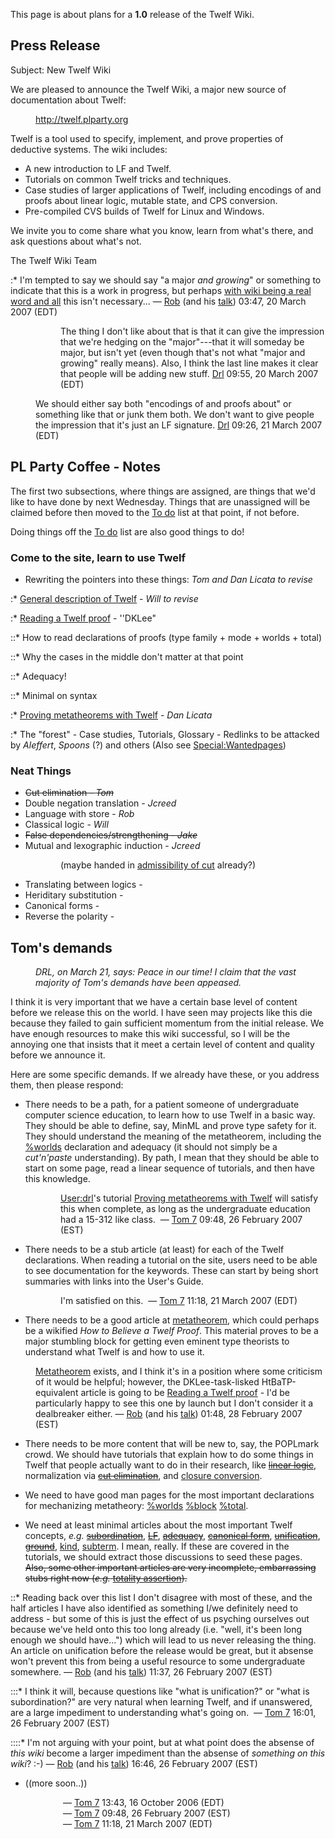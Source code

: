 This page is about plans for a '''1.0''' release of the Twelf Wiki.

== Press Release ==

Subject: New Twelf Wiki

We are pleased to announce the Twelf Wiki, a major new source of documentation about Twelf:

: http://twelf.plparty.org

Twelf is a tool used to specify, implement, and prove properties of deductive systems.  The wiki includes:
* A new introduction to LF and Twelf.
* Tutorials on common Twelf tricks and techniques.
* Case studies of larger applications of Twelf, including encodings of and proofs about linear logic, mutable state, and CPS conversion.
* Pre-compiled CVS builds of Twelf for Linux and Windows.

We invite you to come share what you know, learn from what's there, and ask questions about what's not.

The Twelf Wiki Team


:* I'm tempted to say we should say "a major ''and growing''" or something to indicate that this is a work in progress, but perhaps [http://dictionary.oed.com/cgi/entry/50293088?query_type=word&queryword=wiki&first=1&max_to_show=10&single=1&sort_type=alpha with wiki being a real word and all] this isn't necessary... — [[User:rsimmons|Rob]] (and his [[User talk:rsimmons|talk]]) 03:47, 20 March 2007 (EDT)

:: The thing I don't like about that is that it can give the impression that we're hedging on the "major"---that it will someday be major, but isn't yet (even though that's not what "major and growing" really means).  Also, I think the last line makes it clear that people will be adding new stuff. [[User:Drl|Drl]] 09:55, 20 March 2007 (EDT)

: We should either say both "encodings of and proofs about" or something like that or junk them both.  We don't want to give people the impression that it's just an LF signature. [[User:Drl|Drl]] 09:26, 21 March 2007 (EDT)

== PL Party Coffee - Notes ==

The first two subsections, where things are assigned, are things that we'd like to have done by next Wednesday. Things that are unassigned will be claimed before then moved to the [[Project:To do|To do]] list at that point, if not before.

Doing things off the [[Project:To do|To do]] list are also good things to do!

=== Come to the site, learn to use Twelf ===

* Rewriting the pointers into these things: ''Tom and Dan Licata to revise''
:* [[General description of Twelf]] - ''Will to revise''
:* [[Reading a Twelf proof]] - ''DKLee"
::* How to read declarations of proofs (type family + mode + worlds + total)
::* Why the cases in the middle don't matter at that point
::* Adequacy!
::* Minimal on syntax
:* [[Proving metatheorems with Twelf]] - ''Dan Licata''
:* The "forest" - Case studies, Tutorials, Glossary - Redlinks to be attacked by ''Aleffert'', ''Spoons'' (?) and others (Also see [[Special:Wantedpages]])

=== Neat Things ===

* <strike>Cut elimination - ''Tom''</strike>
* Double negation translation - ''Jcreed''
* Language with store - ''Rob''
* Classical logic - ''Will''
* <strike>False dependencies/strengthening - ''Jake''</strike>
* Mutual and lexographic induction - ''Jcreed'' 
::(maybe handed in [[admissibility of cut]] already?)
* Translating between logics - 
* Heriditary substitution - 
* Canonical forms -
* Reverse the polarity -

== Tom's demands ==

: ''DRL, on March 21, says: Peace in our time!  I claim that the vast majority of Tom's demands have been appeased.''

I think it is very important that we have a certain base level of content before we release this on the world. I have seen may projects like this die because they failed to gain sufficient momentum from the initial release. We have enough resources to make this wiki successful, so I will be the annoying one that insists that it meet a certain level of content and quality before we announce it.

Here are some specific demands. If we already have these, or you address them, then please respond:

* There needs to be a path, for a patient someone of undergraduate computer science education, to learn how to use Twelf in a basic way. They should be able to define, say, MinML and prove type safety for it. They should understand the meaning of the metatheorem, including the [[%worlds]] declaration and adequacy (it should not simply be a ''cut'n'paste'' understanding). By path, I mean that they should be able to start on some page, read a linear sequence of tutorials, and then have this knowledge.
:: [[User:drl]]'s tutorial [[Proving metatheorems with Twelf]] will satisfy this when complete, as long as the undergraduate education had a 15-312 like class. &nbsp;&mdash;&nbsp;[[User:Tom7|Tom 7]] 09:48, 26 February 2007 (EST)

* There needs to be a stub article (at least) for each of the Twelf declarations. When reading a tutorial on the site, users need to be able to see documentation for the keywords. These can start by being short summaries with links into the User's Guide.
:: I'm satisfied on this. &nbsp;&mdash;&nbsp;[[User:Tom7|Tom 7]] 11:18, 21 March 2007 (EDT)

* There needs to be a good article at [[metatheorem]], which could perhaps be a wikified ''How to Believe a Twelf Proof''. This material proves to be a major stumbling block for getting even eminent type theorists to understand what Twelf is and how to use it.
: [[Metatheorem]] exists, and I think it's in a position where some criticism of it would be helpful; however, the DKLee-task-lisked HtBaTP-equivalent article is going to be [[Reading a Twelf proof]] - I'd be particularly happy to see this one by launch but I don't consider it a dealbreaker either. — [[User:rsimmons|Rob]] (and his [[User talk:rsimmons|talk]]) 01:48, 28 February 2007 (EST)

* There needs to be more content that will be new to, say, the POPLmark crowd. We should have tutorials that explain how to do some things in Twelf that people actually want to do in their research, like <s>[[linear logic]]</s>, normalization via <s>[[cut elimination]]</s>, and [[closure conversion]].

* We need to have good man pages for the most important declarations for mechanizing metatheory: [[%worlds]] [[%block]] [[%total]].

* We need at least minimal articles about the most important Twelf concepts, ''e.g.'' <s>[[subordination]]</s>, <s>[[LF]]</s>, <s>[[adequacy]]</s>, <s>[[canonical form]]</s>, <s>[[unification]]</s>, <s>[[ground]]</s>, [[kind]], [[subterm]]. I mean, really. If these are covered in the tutorials, we should extract those discussions to seed these pages. <s>Also, some other important articles are very incomplete, embarrassing stubs right now (''e.g.'' [[totality assertion]]).</s>

::* Reading back over this list I don't disagree with most of these, and the half articles I have also identified as something I/we definitely need to address - but some of this is just the effect of us psyching ourselves out because we've held onto this too long already (i.e. "well, it's been long enough we should have...") which will lead to us never releasing the thing. An article on unification before the release would be great, but it absense won't prevent this from being a useful resource to some undergraduate somewhere. — [[User:rsimmons|Rob]] (and his [[User talk:rsimmons|talk]]) 11:37, 26 February 2007 (EST)
:::* I think it will, because questions like "what is unification?" or "what is subordination?" are very natural when learning Twelf, and if unanswered, are a large impediment to understanding what's going on. &nbsp;&mdash;&nbsp;[[User:Tom7|Tom 7]] 16:01, 26 February 2007 (EST)
::::* I'm not arguing with your point, but at what point does the absense of ''this wiki'' become a larger impediment than the absense of ''something on this wiki''? :-) — [[User:rsimmons|Rob]] (and his [[User talk:rsimmons|talk]]) 16:46, 26 February 2007 (EST)

* ((more soon..))

:::::::&nbsp;&mdash;&nbsp;[[User:Tom7|Tom 7]] 13:43, 16 October 2006 (EDT)
:::::::&nbsp;&mdash;&nbsp;[[User:Tom7|Tom 7]] 09:48, 26 February 2007 (EST)
:::::::&nbsp;&mdash;&nbsp;[[User:Tom7|Tom 7]] 11:18, 21 March 2007 (EDT)